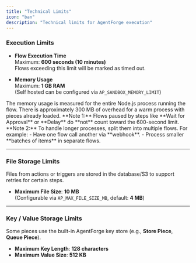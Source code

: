 ```yaml
---
title: "Technical Limits"
icon: "ban"
description: "Technical limits for AgentForge execution"
---
```



### Execution Limits

- **Flow Execution Time**  
  Maximum: **600 seconds (10 minutes)**  
  Flows exceeding this limit will be marked as timed out.

- **Memory Usage**  
  Maximum: **1 GB RAM**  
  (Self hosted can be configured via `AP_SANDBOX_MEMORY_LIMIT`)

<Note>
The memory usage is measured for the entire Node.js process running the flow. There is approximately 300 MB of overhead for a warm process with pieces already loaded.
</Note>

<Tip>
**Note 1:** Flows paused by steps like **Wait for Approval** or **Delay** do **not** count toward the 600-second limit.
</Tip>

<Tip>
**Note 2:** To handle longer processes, split them into multiple flows.  
For example:  
- Have one flow call another via **webhook**.  
- Process smaller **batches of items** in separate flows.
</Tip>

---

### File Storage Limits

<Info>
Files from actions or triggers are stored in the database/S3 to support retries for certain steps.
</Info>

- **Maximum File Size**: **10 MB**  
  (Configurable via `AP_MAX_FILE_SIZE_MB`, default: **4 MB**)

---

### Key / Value Storage Limits

Some pieces use the built-in AgentForge key store (e.g., **Store Piece**, **Queue Piece**).

- **Maximum Key Length**: **128 characters**  
- **Maximum Value Size**: **512 KB**
